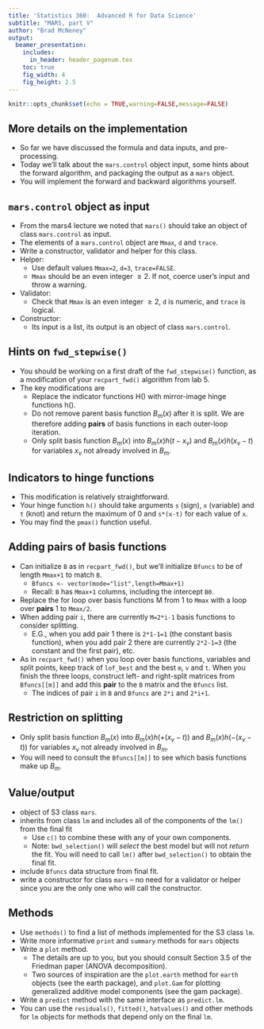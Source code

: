 ```yaml
---
title: 'Statistics 360:  Advanced R for Data Science'
subtitle: "MARS, part V"
author: "Brad McNeney"
output: 
  beamer_presentation:
    includes:
      in_header: header_pagenum.tex
    toc: true
    fig_width: 4
    fig_height: 2.5
---
```


```r
knitr::opts_chunk$set(echo = TRUE,warning=FALSE,message=FALSE)
```

## More details on the implementation

* So far we have discussed the formula and data inputs, and pre-processing.
* Today we'll talk about the `mars.control` object input, some hints 
about the forward algorithm, and packaging the output as a `mars` object.
* You will implement the forward and backward algorithms yourself. 

## `mars.control` object as input

* From the mars4 lecture we noted that `mars()` should take
an object of class `mars.control` as input.
* The elements of a `mars.control` object are 
`Mmax`, `d` and `trace`. 
* Write a constructor, validator and helper for this class.
* Helper: 
    * Use default values `Mmax=2`, `d=3`, `trace=FALSE`. 
    * `Mmax` should be an even integer $\geq2$. If not, coerce user's
    input and throw a warning.
* Validator:
    * Check that `Mmax` is an even integer $\geq2$, `d` is numeric,
    and `trace` is logical.
* Constructor:
    * Its input is a list, its output is an object of class `mars.control`.


## Hints on `fwd_stepwise()`

* You should be working on a first draft of the `fwd_stepwise()`
function, as a modification of your `recpart_fwd()` algorithm
from lab 5.
* The key modifications are
    * Replace the indicator functions H() with mirror-image hinge functions h().
    * Do not remove parent basis function $B_m(x)$ after it
    is split. We are therefore adding **pairs** of basis functions in 
    each outer-loop iteration.
    * Only split basis function $B_m(x)$ into $B_m(x)h(t-x_v)$
    and $B_m(x)h(x_v-t)$ for variables $x_v$ not already involved in $B_m$.

## Indicators to hinge functions

* This modification is relatively straightforward. 
* Your hinge function `h()` should take arguments `s` (sign), `x` (variable)
and `t` (knot) and return the maximum of 0 and `s*(x-t)` for each 
value of `x`.
* You may find the `pmax()` function useful.

## Adding pairs of basis functions

* Can initialize `B` as in `recpart_fwd()`, but we'll initialize 
`Bfuncs` to be of length `Mmax+1` to match `B`.
    * `Bfuncs <- vector(mode="list",length=Mmax+1) `
    * Recall: `B` has `Mmax+1` columns, including the intercept `B0`.
* Replace the for loop over basis functions M from 1 to `Mmax`
with a loop over **pairs** 1 to `Mmax/2`.
* When adding pair `i`, there are currently `M=2*i-1` basis functions
to consider splitting.
    * E.G., when you add pair 1 there is `2*1-1=1` (the constant basis
    function), when you add pair 2 there are currently `2*2-1=3` 
    (the constant and the first pair), etc.
* As in `recpart_fwd()` when you loop over basis functions, 
variables and split points, keep track of `lof_best` and
the best `m`, `v` and `t`. When you finish the three loops, 
construct left- and right-split matrices from `Bfuncs[[m]]`
and add this **pair** to the `B` matrix and the `Bfuncs` list.
    * The indices of pair `i` in `B` and `Bfuncs` are `2*i` and `2*i+1`.

## Restriction on splitting

* Only split basis function $B_m(x)$ into $B_m(x)h(+(x_v-t))$
and $B_m(x)h(-(x_v-t))$ for variables $x_v$ not already involved in $B_m$.
* You will need to consult the `Bfuncs[[m]]` to see which
basis functions make up $B_m$.

## Value/output

* object of S3 class `mars`.
* inherits from class `lm` and includes
all of the components of the `lm()` from the final fit
    * Use `c()` to combine these with any of your
    own components.
    * Note: `bwd_selection()` will *select* the best model
    but will not *return* the fit. You will need to call `lm()`
    after `bwd_selection()` to obtain the final fit.
* include `Bfuncs` data structure from final fit.
* write a constructor for class `mars` -- no need 
for a validator or helper since you are the only
one who will call the constructor.
    
## Methods

* Use `methods()` to find a list of methods implemented
for the S3 class `lm`.
* Write more informative `print` and `summary` methods
for `mars` objects
* Write a `plot` method. 
    * The details are up to you, but you 
    should consult Section 3.5 of the Friedman paper (ANOVA decomposition).
    * Two sources of inspiration are the `plot.earth` method
    for `earth` objects (see the earth package), and `plot.Gam` for
    plotting generalized additive model components 
    (see the gam package).
* Write a `predict` method with the same
interface as `predict.lm`.
* You can use the `residuals()`, `fitted()`, `hatvalues()` and other
methods for `lm` objects for methods
that depend only on the final `lm`.

